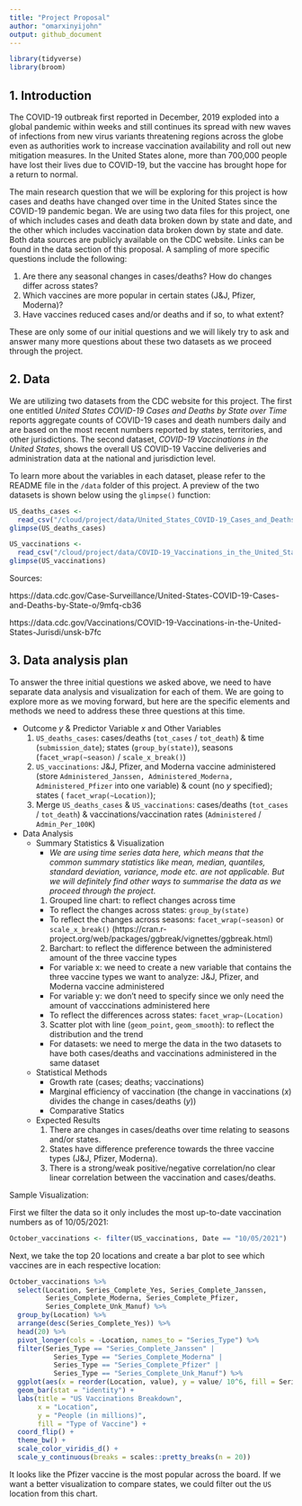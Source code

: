 ```yaml
---
title: "Project Proposal"
author: "omarxinyijohn"
output: github_document
---
```


```r
library(tidyverse)
library(broom)
```

## 1. Introduction

The COVID-19 outbreak first reported in December, 2019 exploded into a global pandemic within weeks and still continues its spread with new waves of infections from new virus variants threatening regions across the globe even as authorities work to increase vaccination availability and roll out new mitigation measures. In the United States alone, more than 700,000 people have lost their lives due to COVID-19, but the vaccine has brought hope for a return to normal. 

The main research question that we will be exploring for this project is how cases and deaths have changed over time in the United States since the COVID-19 pandemic began. We are using two data files for this project, one of which includes cases and death data broken down by state and date, and the other which includes vaccination data broken down by state and date. Both data sources are publicly available on the CDC website. Links can be found in the data section of this proposal. A sampling of more specific questions include the following:

1) Are there any seasonal changes in cases/deaths? How do changes differ across states?
2) Which vaccines are more popular in certain states (J&J, Pfizer, Moderna)?
3) Have vaccines reduced cases and/or deaths and if so, to what extent?

These are only some of our initial questions and we will likely try to ask and answer many more questions about these two datasets as we proceed through the project.

## 2. Data

We are utilizing two datasets from the CDC website for this project. The first one entitled _United States COVID-19 Cases and Deaths by State over Time_ reports aggregate counts of COVID-19 cases and death numbers daily and are based on the most recent numbers reported by states, territories, and other jurisdictions. The second dataset, _COVID-19 Vaccinations in the United States_, shows the overall US COVID-19 Vaccine deliveries and administration data at the national and jurisdiction level.

To learn more about the variables in each dataset, please refer to the README file in the `/data` folder of this project. A preview of the two datasets is shown below using the `glimpse()` function:

```r
US_deaths_cases <- 
  read_csv("/cloud/project/data/United_States_COVID-19_Cases_and_Deaths_by_State_over_Time.csv")
glimpse(US_deaths_cases)
```

```r
US_vaccinations <- 
  read_csv("/cloud/project/data/COVID-19_Vaccinations_in_the_United_States_Jurisdiction.csv")
glimpse(US_vaccinations)
```

Sources:

https://data.cdc.gov/Case-Surveillance/United-States-COVID-19-Cases-and-Deaths-by-State-o/9mfq-cb36

https://data.cdc.gov/Vaccinations/COVID-19-Vaccinations-in-the-United-States-Jurisdi/unsk-b7fc

## 3. Data analysis plan

To answer the three initial questions we asked above, we need to have separate data analysis and visualization for each of them. We are going to explore more as we moving forward, but here are the specific elements and methods we need to address these three questions at this time.

- Outcome _y_ & Predictor Variable _x_ and Other Variables
  1) `US_deaths_cases`: 
  cases/deaths (`tot_cases` / `tot_death`) & time (`submission_date`); states (`group_by(state)`), seasons (`facet_wrap(~season)` / `scale_x_break()`)
  2) `US_vaccinations`: 
  J&J, Pfizer, and Moderna vaccine administered (store `Administered_Janssen, Administered_Moderna, Administered_Pfizer` into one variable) & count (no _y_ specified); states ( `facet_wrap(~Location)`); 
  3) Merge `US_deaths_cases` & `US_vaccinations`: 
  cases/deaths (`tot_cases` / `tot_death`) & vaccinations/vaccination rates (`Administered` / `Admin_Per_100K`)
  
- Data Analysis
  - Summary Statistics & Visualization
    - _We are using time series data here, which means that the common summary statistics like mean, median, quantiles, standard deviation, variance, mode etc. are not applicable. But we will definitely find other ways to summarise the data as we proceed through the project._
    
    1) Grouped line chart: to reflect changes across time
    - To reflect the changes across states: `group_by(state)`
    - To reflect the changes across seasons: `facet_wrap(~season)` or `scale_x_break()` (https://cran.r-project.org/web/packages/ggbreak/vignettes/ggbreak.html)
    
    2) Barchart: to reflect the difference between the administered amount of the three vaccine types
    - For variable x: we need to create a new variable that contains the three vaccine types we want to analyze: J&J, Pfizer, and Moderna vaccine administered
    - For variable y: we don't need to specify since we only need the amount of vacccinations administered here
    - To reflect the differences across states: `facet_wrap~(Location)`
    
    3) Scatter plot with line (`geom_point`, `geom_smooth`): to reflect the distribution and the trend
    - For datasets: we need to merge the data in the two datasets to have both cases/deaths and vaccinations administered in the same dataset 

  - Statistical Methods
    - Growth rate (cases; deaths; vaccinations)
    - Marginal efficiency of vaccination (the change in vaccinations (_x_) divides the change in cases/deaths (_y_))
    - Comparative Statics

  - Expected Results
    1) There are changes in cases/deaths over time relating to seasons and/or states.
    2) States have difference preference towards the three vaccine types (J&J, Pfizer, Moderna).
    3) There is a strong/weak positive/negative correlation/no clear linear correlation between the vaccination and cases/deaths.

Sample Visualization:

First we filter the data so it only includes the most up-to-date vaccination numbers as of 10/05/2021:

```r
October_vaccinations <- filter(US_vaccinations, Date == "10/05/2021")
```

Next, we take the top 20 locations and create a bar plot to see which vaccines are in each respective location:

```r
October_vaccinations %>% 
  select(Location, Series_Complete_Yes, Series_Complete_Janssen,
         Series_Complete_Moderna, Series_Complete_Pfizer, 
         Series_Complete_Unk_Manuf) %>%
  group_by(Location) %>%
  arrange(desc(Series_Complete_Yes)) %>%
  head(20) %>%
  pivot_longer(cols = -Location, names_to = "Series_Type") %>%
  filter(Series_Type == "Series_Complete_Janssen" | 
           Series_Type == "Series_Complete_Moderna" |
           Series_Type == "Series_Complete_Pfizer" | 
           Series_Type == "Series_Complete_Unk_Manuf") %>%
  ggplot(aes(x = reorder(Location, value), y = value/ 10^6, fill = Series_Type)) +
  geom_bar(stat = "identity") + 
  labs(title = "US Vaccinations Breakdown",
       x = "Location",
       y = "People (in millions)",
       fill = "Type of Vaccine") +
  coord_flip() + 
  theme_bw() +
  scale_color_viridis_d() +
  scale_y_continuous(breaks = scales::pretty_breaks(n = 20))
```
 
 It looks like the Pfizer vaccine is the most popular across the board. If we want a better visualization to compare states, we could filter out the `US` location from this chart.